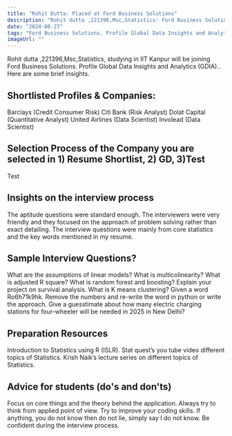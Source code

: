 ```yaml
---
title: "Rohit Dutta: Placed at Ford Business Solutions"
description: "Rohit dutta ,221396,Msc,Statistics: Ford Business Solutions. Profile Global Data Insights and Analytics (GDIA)."
date: "2024-08-27"
tags: "Ford Business Solutions. Profile Global Data Insights and Analytics (GDIA).,Placement"
imageUrl: ""
---
```


Rohit dutta ,221396,Msc,Statistics, studying in IIT Kanpur will be joining Ford Business Solutions. Profile Global Data Insights and Analytics (GDIA).. Here are some brief insights. 

## Shortlisted Profiles & Companies:
Barclays (Credit Consumer Risk) Citi Bank (Risk Analyst) Dolat Capital (Quantitative Analyst) United Airlines (Data Scientist) Involead (Data Scientist)

## Selection Process of the Company you are selected in 1) Resume Shortlist, 2) GD, 3)Test
Test

##  Insights on the interview process
The aptitude questions were standard enough. The interviewers were very friendly and they focused on the approach of problem solving rather than exact detailing. The interview questions were mainly from core statistics and the key words mentioned in my resume.

## Sample Interview Questions? 
What are the assumptions of linear models? What is multicolinearity? What is adjusted R square? What is random forest and boosting? Explain your project on survival analysis. What is K means clustering? Given a word Ro6h71k9hk. Remove the numbers and re-write the word in python or write the approach. Give a guesstimate about how many electric charging stations for four-wheeler will be needed in 2025 in New Delhi?

## Preparation Resources
Introduction to Statistics using R (ISLR). Stat quest’s you tube video different topics of Statistics. Krish Naik’s lecture series on different topics of Statistics.

## Advice for students (do's and don'ts)
Focus on core things and the theory behind the application. Always try to think from applied point of view. Try to improve your coding skills. If anything, you do not know then do not lie, simply say I do not know. Be confident during the interview process.


